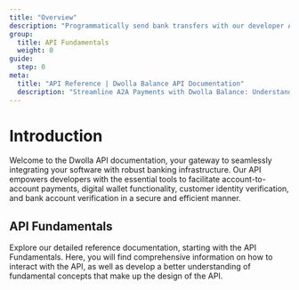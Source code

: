 ```yaml
---
title: "Overview"
description: "Programmatically send bank transfers with our developer API."
group:
  title: API Fundamentals
  weight: 0
guide:
  step: 0
meta:
  title: "API Reference | Dwolla Balance API Documentation"
  description: "Streamline A2A Payments with Dwolla Balance: Understand the API Fundamentals. Explore request/response structures, authentication, error handling, and more. "
---
```



# Introduction

Welcome to the Dwolla API documentation, your gateway to seamlessly integrating your software with robust banking infrastructure. Our API empowers developers with the essential tools to facilitate account-to-account payments, digital wallet functionality, customer identity verification, and bank account verification in a secure and efficient manner.

## API Fundamentals

Explore our detailed reference documentation, starting with the API Fundamentals. Here, you will find comprehensive information on how to interact with the API, as well as develop a better understanding of fundamental concepts that make up the design of the API.

<CardGrid maxColumns="3">
  <Card
    links={[
      {
        text: "Learn more",
        href: "https://developers.dwolla.com/docs/balance/api-reference/api-fundamentals/making-requests-and-authentication",
        external: false,
      },
    ]}
    topic="Making Requests and Authentication"
    description="Learn how to interact with the Dwolla API, including making requests, setting headers, and handling authentication."
  />
  <Card
    links={[
      {
        text: "Learn more",
        href: "https://developers.dwolla.com/docs/balance/api-reference/api-fundamentals/rate-limits",
        external: false,
      },
    ]}
    topic="Rate Limits"
    description="Understand the rate limits in the Dwolla API, including concurrency-based and volume-based limits, and learn how to handle HTTP 429 Too Many Requests status codes."
  />
  <Card
    links={[
      {
        text: "Learn more",
        href: "https://developers.dwolla.com/docs/balance/api-reference/api-fundamentals/api-allowlist",
        external: false,
      },
    ]}
    topic="IP Allowlist"
    description="Learn how to set up IP allowlisting to control access to the Dwolla API and prevent unauthorized actions on behalf of your application."
  />
  <Card
    links={[
      {
        text: "Learn more",
        href: "https://developers.dwolla.com/docs/balance/api-reference/api-fundamentals/idempotency-key",
        external: false,
      },
    ]}
    topic="Idempotency Key"
    description="Learn how to use the Idempotency-Key header to prevent duplicate operations and manage resource creation in the Dwolla API."
  />
  <Card
    links={[
      {
        text: "Learn more",
        href: "https://developers.dwolla.com/docs/balance/api-reference/api-fundamentals/json-hal-hypermedia",
        external: false,
      },
    ]}
    topic="JSON-HAL and Dwolla HAL-Forms"
    description="Learn about JSON-HAL, a hypermedia format for APIs, and how Dwolla HAL-Forms extend the HAL spec to represent and dynamically generate forms within the API."
  />
  <Card
    links={[
      {
        text: "Learn more",
        href: "https://developers.dwolla.com/docs/balance/api-reference/api-fundamentals/errors",
        external: false,
      },
    ]}
    topic="Handling Errors"
    description="Learn how to handle error responses in the Dwolla API, including standard HTTP status codes, top-level error codes, and embedded errors. "
  />
  <Card
    links={[
      {
        text: "Learn more",
        href: "https://developers.dwolla.com/docs/balance/api-reference/api-fundamentals/debugging",
        external: false,
      },
    ]}
    topic="Effective Debugging with X-Request-ID"
    description="Prioritize clear and concise debugging practices in the Dwolla API to ensure smooth integration and efficient troubleshooting."
  />
</CardGrid>
